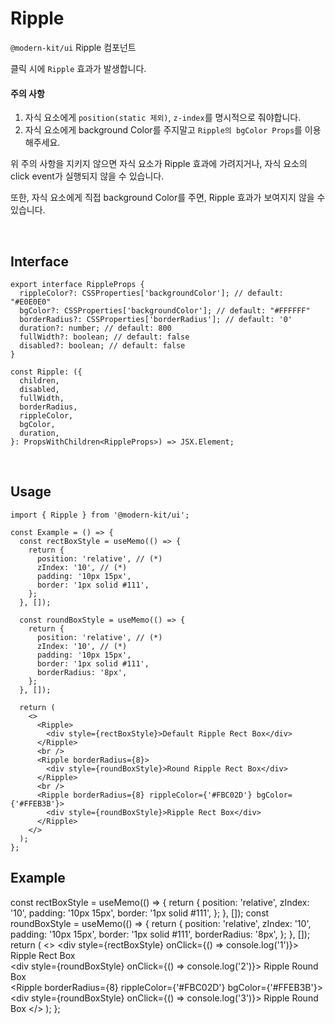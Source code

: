 
# Ripple

`@modern-kit/ui` Ripple 컴포넌트

클릭 시에 `Ripple` 효과가 발생합니다.

#### 주의 사항
1. 자식 요소에게 `position(static 제외)`, `z-index`를 명시적으로 줘야합니다.
2. 자식 요소에게 background Color를 주지말고 `Ripple의 bgColor Props`를 이용해주세요.

위 주의 사항을 지키지 않으면 자식 요소가 Ripple 효과에 가려지거나, 자식 요소의 click event가 실행되지 않을 수 있습니다.

또한, 자식 요소에게 직접 background Color를 주면, Ripple 효과가 보여지지 않을 수 있습니다.

<br />

## Interface
```tsx
export interface RippleProps {
  rippleColor?: CSSProperties['backgroundColor']; // default: "#E0E0E0"
  bgColor?: CSSProperties['backgroundColor']; // default: "#FFFFFF"
  borderRadius?: CSSProperties['borderRadius']; // default: '0'
  duration?: number; // default: 800
  fullWidth?: boolean; // default: false
  disabled?: boolean; // default: false
}

const Ripple: ({
  children,
  disabled,
  fullWidth,
  borderRadius,
  rippleColor,
  bgColor,
  duration,
}: PropsWithChildren<RippleProps>) => JSX.Element;
```

<br />

## Usage
```tsx
import { Ripple } from '@modern-kit/ui';

const Example = () => {
  const rectBoxStyle = useMemo(() => {
    return {
      position: 'relative', // (*)
      zIndex: '10', // (*)
      padding: '10px 15px',
      border: '1px solid #111',
    };
  }, []);

  const roundBoxStyle = useMemo(() => {
    return {
      position: 'relative', // (*)
      zIndex: '10', // (*)
      padding: '10px 15px',
      border: '1px solid #111',
      borderRadius: '8px',
    };
  }, []);

  return (
    <>
      <Ripple>
        <div style={rectBoxStyle}>Default Ripple Rect Box</div>
      </Ripple>
      <br />
      <Ripple borderRadius={8}>
        <div style={roundBoxStyle}>Round Ripple Rect Box</div>
      </Ripple>
      <br />
      <Ripple borderRadius={8} rippleColor={'#FBC02D'} bgColor={'#FFEB3B'}>
        <div style={roundBoxStyle}>Ripple Rect Box</div>
      </Ripple>
    </>
  );
};
```

## Example

  const rectBoxStyle = useMemo(() => {
    return {
      position: 'relative',
      zIndex: '10',
      padding: '10px 15px',
      border: '1px solid #111',
    };
  }, []);
  const roundBoxStyle = useMemo(() => {
    return {
      position: 'relative',
      zIndex: '10',
      padding: '10px 15px',
      border: '1px solid #111',
      borderRadius: '8px',
    };
  }, []);
  return (
    <>
      <Ripple>
        <div style={rectBoxStyle} onClick={() => console.log('1')}>
          Ripple Rect Box
        </div>
      </Ripple>
      <br />
      <Ripple borderRadius={8}>
        <div style={roundBoxStyle} onClick={() => console.log('2')}>
          Ripple Round Box
        </div>
      </Ripple>
      <br />
      <Ripple borderRadius={8} rippleColor={'#FBC02D'} bgColor={'#FFEB3B'}>
        <div style={roundBoxStyle} onClick={() => console.log('3')}>
          Ripple Round Box
        </div>
      </Ripple>
    </>
  );
};

<Example />